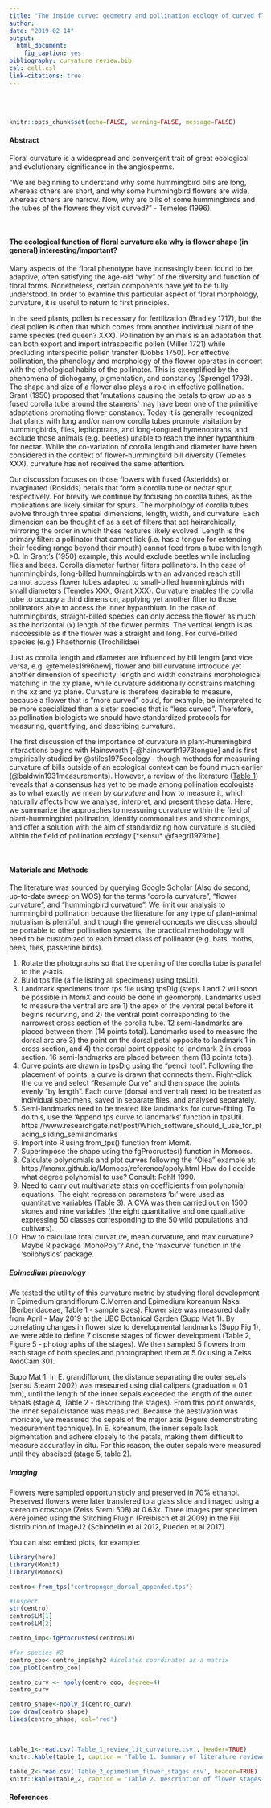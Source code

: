 ```yaml
---
title: "The inside curve: geometry and pollination ecology of curved flowers"
author:
date: "2019-02-14"
output: 
  html_document: 
    fig_caption: yes
bibliography: curvature_review.bib
csl: cell.csl
link-citations: true
---
```


<br>
<br>

```r
knitr::opts_chunk$set(echo=FALSE, warning=FALSE, message=FALSE)
```

#### Abstract

Floral curvature is a widespread and convergent trait of great ecological and evolutionary significance in the angiosperms. 

"We are beginning to understand why some hummingbird bills are long, whereas others are short, and why some hummingbird flowers are wide, whereas others are narrow. Now, why are bills of some hummingbirds and the tubes of the flowers they visit curved?" - Temeles (1996).

<br>

#### The ecological function of floral curvature aka why is flower shape (in general) interesting/important?

  Many aspects of the floral phenotype have increasingly been found to be adaptive, often satisfying the age-old "why" of the diversity and function of floral forms. Nonetheless, certain components have yet to be fully understood. In order to examine this particular aspect of floral morphology, curvature, it is useful to return to first principles. 

In the seed plants, pollen is necessary for fertilization (Bradley 1717), but the ideal pollen is often that which comes from another individual plant of the same species (red queen? XXX). Pollination by animals is an adaptation that can both export and import intraspecific pollen (Miller 1721) while precluding interspecific pollen transfer (Dobbs 1750). For effective pollination, the phenology and morphology of the flower operates in concert with the ethological habits of the pollinator. This is exemplified by the phenomena of dichogamy, pigmentation, and constancy (Sprengel 1793). The shape and size of a flower also plays a role in effective pollination. Grant (1950) proposed that 'mutations causing the petals to grow up as a fused corolla tube around the stamens' may have been one of the primitive adaptations promoting flower constancy. Today it is generally recognized that plants with long and/or narrow corolla tubes promote visitation by hummingbirds, flies, lepitoptrans, and long-tongued hymenoptrans, and exclude those animals (e.g. beetles) unable to reach the inner hypanthium for nectar. While the co-variation of corolla length and diameter have been considered in the context of flower-hummingbird bill diversity (Temeles XXX), curvature has not received the same attention. 

Our discussion focuses on those flowers with fused (Asteridds) or invaginated (Rosidds) petals that form a corolla tube or nectar spur, respectively. For brevity we continue by focusing on corolla tubes, as the implications are likely similar for spurs. The morphology of corolla tubes evolve through three spatial dimensions, length, width, and curvature. Each dimension can be thought of as a set of filters that act heirarchically, mirroring the order in which these features likely evolved. Length is the primary filter: a pollinator that cannot lick (i.e. has a tongue for extending their feeding range beyond their mouth) cannot feed from a tube with length >0. In Grant's (1950) example, this would exclude beetles while including flies and bees. Corolla diameter further filters pollinators. In the case of hummingbirds, long-billed hummingbirds with an advanced reach still cannot access flower tubes adapted to small-billed hummingbirds with small diameters (Temeles XXX, Grant XXX). Curvature enables the corolla tube to occupy a third dimension, applying yet another filter to those pollinators able to access the inner hypanthium. In the case of hummingbirds, straight-billed species can only access the flower as much as the horizontal (x) length of the flower permits. The vertical length is as inaccessible as if the flower was a straight and long. For curve-billed species (e.g.) Phaethornis (Trochilidae)

Just as corolla length and diameter are influenced by bill length [and vice versa, e.g. @temeles1996new], flower and bill curvature introduce yet another dimension of specificity: length and width constrains morphological matching in the xy plane, while curvature additionally constrains matching in the xz and yz plane. Curvature is therefore desirable to measure, because a flower that is "more curved" could, for example, be interpreted to be more specialized than a sister species that is "less curved". Therefore, as pollination biologists we should have standardized protocols for measuring, quantifying, and describing curvature. 

The first discussion of the importance of curvature in plant-hummingbird interactions begins with Hainsworth [-@hainsworth1973tongue] and is first empirically studied by @stiles1975ecology - though methods for measuring curvature of bills outside of an ecological context can be found much earlier (@baldwin1931measurements). However, a review of the literature ([Table 1](#tables_lit_review)) reveals that a consensus has yet to be made among pollination ecologists as to what exactly we mean by *curvature* and how to measure it, which naturally affects how we analyse, interpret, and present these data. Here, we summarize the approaches to measuring curvature within the field of plant-hummingbird pollination, identify commonalities and shortcomings, and offer a solution with the aim of standardizing how curvature is studied within the field of pollination ecology [*sensu* @faegri1979the].  

<br>

#### Materials and Methods

The literature was sourced by querying Google Scholar (Also do second, up-to-date sweep on WOS) for the terms "corolla curvature", "flower curvature", and "hummingbird curvature". We limit our analysis to hummingbird pollination because the literature for any type of plant-animal mutualism is plentiful, and though the general concepts we discuss should be portable to other pollination systems, the practical methodology will need to be customized to each broad class of pollinator (e.g. bats, moths, bees, flies, passerine birds). 

1. Rotate the photographs so that the opening of the corolla tube is parallel to the y-axis. 
2. Build tps file (a file listing all specimens) using tpsUtil.
3. Landmark specimens from tps file using tpsDig (steps 1 and 2 will soon be possible in MomX and could be done in geomorph). Landmarks used to measure the ventral arc are 1) the apex of the ventral petal before it begins recurving, and 2) the ventral point corresponding to the narrowest cross section of the corolla tube. 12 semi-landmarks are placed between them (14 points total). Landmarks used to measure the dorsal arc are 3) the point on the dorsal petal opposite to landmark 1 in cross section, and 4) the dorsal point opposite to landmark 2 in cross section. 16 semi-landmarks are placed between them (18 points total). 
4. Curve points are drawn in tpsDig using the "pencil tool". Following the placement of points, a curve is drawn that connects them. Right-click the curve and select "Resample Curve" and then space the points evenly "by length". Each curve (dorsal and ventral) need to be treated as individual specimens, saved in separate files, and analysed separately.
5. Semi-landmarks need to be treated like landmarks for curve-fitting. To do this, use the 'Append tps curve to landmarks' function in tpsUtil. https://www.researchgate.net/post/Which_software_should_I_use_for_placing_sliding_semilandmarks 
6.  Import into R using  from_tps() function from Momit. 
7. Superimpose the shape using the fgProcrustes() function in Momocs.
8. Calculate polynomials and plot curves following the "Olea" example at: https://momx.github.io/Momocs/reference/opoly.html 
How do I decide what degree polynomial to use? Consult: Rohlf 1990.
9. Need to carry out multivariate stats on coefficients from polynomial equations. The eight regression parameters 'bi' were used as quantitative variables (Table 3). A CVA was then carried out on 1500 stones and nine variables (the eight quantitative and one qualitative expressing 50 classes corresponding to the 50 wild populations and cultivars).
10. How to calculate total curvature, mean curvature, and max curvature? Maybe R package 'MonoPoly'? And, the 'maxcurve' function in the 'soilphysics' package. 

##### Epimedium phenology

We tested the utility of this curvature metric by studying floral development in Epimedium grandiflorum C.Morren and Epimedium koreanum Nakai (Berberidaceae, Table 1 - sample sizes). Flower size was measured daily from April - May 2019 at the UBC Botanical Garden (Supp Mat 1). By correlating changes in flower size to developmental landmarks (Supp Fig 1), we were able to define 7 discrete stages of flower development (Table 2, Figure 5 - photographs of the stages). We then sampled 5 flowers from each stage of both species and photographed them at 5.0x using a Zeiss AxioCam 301. 

Supp Mat 1:
In E. grandiflorum, the distance separating the outer sepals (sensu Stearn 2002) was measured using dial calipers (graduation = 0.1 mm), until the length of the inner sepals exceeded the length of the outer sepals (stage 4, Table 2 - describing the stages). From this point onwards, the inner sepal distance was measured. Because the aestivation was imbricate, we measured the sepals of the major axis (Figure demonstrating measurement technique). In E. koreanum, the inner sepals lack pigmentation and adhere closely to the petals, making them difficult to measure accuratley in situ. For this reason, the outer sepals were measured until they abscised (stage 5, table 2). 

##### Imaging

Flowers were sampled opportunisticly and preserved in 70% ethanol. Preserved flowers were later transfered to a glass slide and imaged using a stereo microscope (Zeiss Stemi 508) at 0.63x. Three images per specimen were joined using the Stitching Plugin (Preibisch et al 2009) in the Fiji distribution of ImageJ2 (Schindelin et al 2012, Rueden et al 2017). 




You can also embed plots, for example:

```r


library(here)
library(Momit)
library(Momocs)

centro<-from_tps("centropogon_dorsal_appended.tps") 

#inspect 
str(centro)
centro$LM[1]
centro$LM[2]

centro_imp<-fgProcrustes(centro$LM)

#for species #2
centro_coo<-centro_imp$shp2 #isolates coordinates as a matrix
coo_plot(centro_coo)

centro_curv <- npoly(centro_coo, degree=4)
centro_curv

centro_shape<-npoly_i(centro_curv)
coo_draw(centro_shape)
lines(centro_shape, col='red')
```

<br>

```r
table_1<-read.csv('Table_1_review_lit_curvature.csv', header=TRUE)
knitr::kable(table_1, caption = 'Table 1. Summary of literature reviewed for the role of curvature in plant-pollinator systems.')

table_2<-read.csv('Table_2_epimedium_flower_stages.csv', header=TRUE)
knitr::kable(table_2, caption = 'Table 2. Description of flower stages for Epimedium.')

```

#### References

